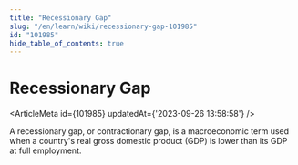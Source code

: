 ```yaml
---
title: "Recessionary Gap"
slug: "/en/learn/wiki/recessionary-gap-101985"
id: "101985"
hide_table_of_contents: true
---
```



# Recessionary Gap

<ArticleMeta id={101985} updatedAt={'2023-09-26 13:58:58'} />
<div className='border-solid border-b border-t-0 my-4 border-[var(--ifm-color-gray-300)]' />

A recessionary gap, or contractionary gap, is a macroeconomic term used when a country's real gross domestic product (GDP) is lower than its GDP at full employment.
